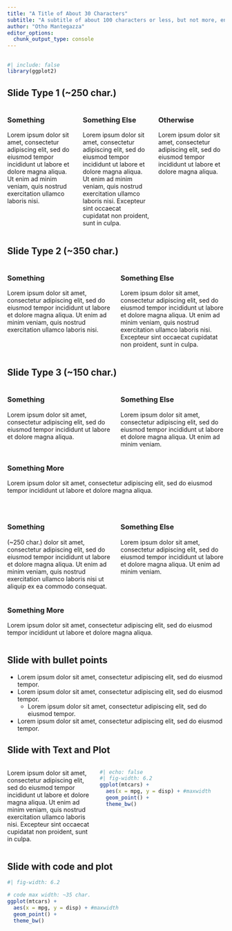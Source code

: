 ```yaml
---
title: "A Title of About 30 Characters"
subtitle: "A subtitle of about 100 characters or less, but not more, enough to fill around 2 rows of text."
author: "Otho Mantegazza"
editor_options: 
  chunk_output_type: console
---
```

 
## {background-image="img/playfair-timeseries.png" background-size="contain" background-repeat="no-repeat"}

```r
#| include: false
library(ggplot2)
```

 
## Slide Type 1 (~250 char.)

:::: {.columns}

::: {.column width="33%"}
### Something

Lorem ipsum dolor sit amet, consectetur adipiscing elit, sed do eiusmod tempor incididunt ut labore et dolore magna aliqua. Ut enim ad minim veniam, quis nostrud exercitation ullamco laboris nisi.
:::

::: {.column width="33%"}
### Something Else

Lorem ipsum dolor sit amet, consectetur adipiscing elit, sed do eiusmod tempor incididunt ut labore et dolore magna aliqua. Ut enim ad minim veniam, quis nostrud exercitation ullamco laboris nisi. Excepteur sint occaecat cupidatat non proident, sunt in culpa.
:::

::: {.column width="33%"}
### Otherwise

Lorem ipsum dolor sit amet, consectetur adipiscing elit, sed do eiusmod tempor incididunt ut labore et dolore magna aliqua.
:::

::::

## Slide Type 2 (~350 char.)

:::: {.columns}

::: {.column width="45%"}
### Something

Lorem ipsum dolor sit amet, consectetur adipiscing elit, sed do eiusmod tempor incididunt ut labore et dolore magna aliqua. Ut enim ad minim veniam, quis nostrud exercitation ullamco laboris nisi.
:::

::: {.column width="45%"}
### Something Else

Lorem ipsum dolor sit amet, consectetur adipiscing elit, sed do eiusmod tempor incididunt ut labore et dolore magna aliqua. Ut enim ad minim veniam, quis nostrud exercitation ullamco laboris nisi. Excepteur sint occaecat cupidatat non proident, sunt in culpa.
:::

::::

## Slide Type 3 (~150 char.)

:::: {.columns}

::: {.column width="45%"}
### Something

Lorem ipsum dolor sit amet, consectetur adipiscing elit, sed do eiusmod tempor incididunt ut labore et dolore magna aliqua.
:::

::: {.column width="45%"}
### Something Else

Lorem ipsum dolor sit amet, consectetur adipiscing elit, sed do eiusmod tempor incididunt ut labore et dolore magna aliqua. Ut enim ad minim veniam.
:::

::::

:::: {.columns}

::: {.column width="45%"}
### Something More

Lorem ipsum dolor sit amet, consectetur adipiscing elit, sed do eiusmod tempor incididunt ut labore et dolore magna aliqua.
:::

::::

## {.no-title-slide}

:::: {.columns}

::: {.column width="45%"}
### Something

(~250 char.) dolor sit amet, consectetur adipiscing elit, sed do eiusmod tempor incididunt ut labore et dolore magna aliqua. Ut enim ad minim veniam, quis nostrud exercitation ullamco laboris nisi ut aliquip ex ea commodo consequat.
:::

::: {.column width="45%"}
### Something Else

Lorem ipsum dolor sit amet, consectetur adipiscing elit, sed do eiusmod tempor incididunt ut labore et dolore magna aliqua. Ut enim ad minim veniam.
:::

::::

:::: {.columns}

::: {.column width="45%"}
### Something More

Lorem ipsum dolor sit amet, consectetur adipiscing elit, sed do eiusmod tempor incididunt ut labore et dolore magna aliqua.
:::

::::

## Slide with bullet points

::: {.list}

- Lorem ipsum dolor sit amet, consectetur adipiscing elit, sed do eiusmod tempor.
- Lorem ipsum dolor sit amet, consectetur adipiscing elit, sed do eiusmod tempor.
  - Lorem ipsum dolor sit amet, consectetur adipiscing elit, sed do eiusmod tempor.
- Lorem ipsum dolor sit amet, consectetur adipiscing elit, sed do eiusmod tempor.

:::

## Slide with Text and Plot

:::: {.columns}

::: {.column width="40%"}

Lorem ipsum dolor sit amet, consectetur adipiscing elit, sed do eiusmod tempor incididunt ut labore et dolore magna aliqua. Ut enim ad minim veniam, quis nostrud exercitation ullamco laboris nisi. Excepteur sint occaecat cupidatat non proident, sunt in culpa.

:::

::: {.column width="60%"}
```r
#| echo: false
#| fig-width: 6.2
ggplot(mtcars) +
  aes(x = mpg, y = disp) + #maxwidth
  geom_point() +
  theme_bw()
```

:::

::::

## Slide with code and plot

```r
#| fig-width: 6.2

# code max width: ~35 char.
ggplot(mtcars) +
  aes(x = mpg, y = disp) + #maxwidth
  geom_point() +
  theme_bw()
```


